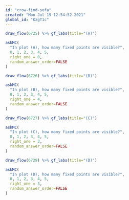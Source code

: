 ```yaml
---
id: "crow-find-sofa"
created: "Mon Jul 19 12:54:52 2021"
global_id: "KzgT1c"
---
```


```r
draw_flow(6725) %>% gf_labs(title="(A)")
```
```r
askMC(
  "In plot (A), how many fixed points are visible?",
  0, 1, 2, 3, 4, 5, 
  right_one = 0,
  random_answer_order=FALSE
)
```

```r
draw_flow(6726) %>% gf_labs(title="(B)")
```

```r
askMC(
  "In plot (B), how many fixed points are visible?",
  0, 1, 2, 3, 4, 5, 
  right_one = 4,
  random_answer_order=FALSE
)
```

```r
draw_flow(6727) %>% gf_labs(title="(C)")
```

```r
askMC(
  "In plot (C), how many fixed points are visible?",
  0, 1, 2, 3, 4, 5, 
  right_one = 3,
  random_answer_order=FALSE
)
```

```r
draw_flow(6729) %>% gf_labs(title="(D)")
```

```r
askMC(
  "In plot (D), how many fixed points are visible?",
  0, 1, 2, 3, 4, 5,
  right_one = 3,
  random_answer_order=FALSE
)
```

